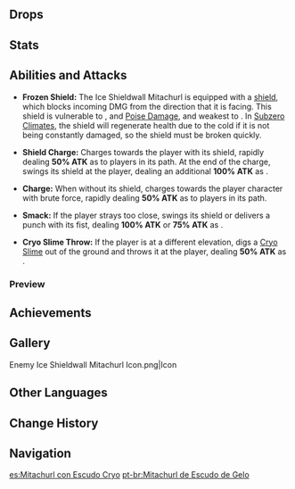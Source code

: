 {{Enemy Infobox
|image    = <gallery>
Enemy Ice Shieldwall Mitachurl.png|Archive
Enemy Ice Shieldwall Mitachurl Full Artwork.png|Full Art
</gallery>
|element  = Cryo
|family   = Hilichurls
|group    = Mitachurls
|type     = Elite Enemies
|ability1 = Shield
|ability2 = Directional Shield
|location = [[Dragonspine]]
}}
{{Description|A muscular hilichurl that uses solid ice as a shield, wielding it in battle.<br />Reason normally dictates that large creatures that see a lot of action should burn through a great number of calories to sustain themselves. As such, the present-day El Musk has proposed the "Mitachurl Index." This index correlates the percentage of mitachurls within the hilichurl population to the stability and success of hilichurl foraging activity.|[[Archive]]}}
{{Enemy Intro}}

==Drops==
{{Drops|Mitachurls}}

==Stats==
{{Enemy Stats|phys_res=30%|hp_ratio=3|atk_ratio=2.4|hp_type=1}}

==Abilities and Attacks==
* '''Frozen Shield:''' The Ice Shieldwall Mitachurl is equipped with a {{Color|Cryo|[[Frozen#Frozen Element|Frozen]]}} [[shield]], which blocks incoming DMG from the direction that it is facing. This shield is vulnerable to {{Pyro}}, {{Electro}} and [[Poise Damage]], and weakest to {{Pyro}}. In [[Subzero Climate]]s, the shield will regenerate health due to the cold if it is not being constantly damaged, so the shield must be broken quickly.

* '''Shield Charge:''' Charges towards the player with its shield, rapidly dealing '''50% ATK''' as {{Color|Black|Physical DMG}} to players in its path. At the end of the charge, swings its shield at the player, dealing an additional '''100% ATK''' as {{Color|Black|Physical DMG}}.

* '''Charge:''' When without its shield, charges towards the player character with brute force, rapidly dealing '''50% ATK''' as {{Color|Black|Physical DMG}} to players in its path.

* '''Smack:''' If the player strays too close, swings its shield or delivers a punch with its fist, dealing '''100% ATK''' or '''75% ATK''' as {{Color|Black|Physical DMG}}.

* '''Cryo Slime Throw:''' If the player is at a different elevation, digs a [[Cryo Slime]] out of the ground and throws it at the player, dealing '''50% ATK''' as {{Color|Cryo DMG}}.

===Preview===
{{Preview
|size=185px
|file1=Cryo Mitachurl Shield Charge
|caption1=Shield Charge

|file2=Cryo Mitachurl Charge
|caption2=Charge

|file3=Cryo Mitachurl Smack
|caption3=Smack

|file4=Cryo Mitachurl Smack Shielded
|caption4=Smack (Shielded)

|file5=Cryo Mitachurl Cryo Slime Throw
|caption5=Cryo Slime Throw
}}

==Achievements==
{{Achievement Topic Table|topic=Ice Shieldwall Mitachurl}}

==Gallery==
<gallery hideaddbutton="true" captionalign="center">
Enemy Ice Shieldwall Mitachurl Icon.png|Icon
</gallery>

==Other Languages==
{{Other Languages
|en      = Ice Shieldwall Mitachurl
|zhs     = 冰盾丘丘暴徒
|zhs_rm  = Bīng Dùn Qiūqiū Bàotú
|zht     = 冰盾丘丘暴徒
|zht_rm  = Bīng Dùn Qiūqiū Bàotú
|zh_tl   = Ice Shield Hilichurl Thug
|ja      = ヒルチャール暴徒・氷盾
|ja_rm   = Hiruchaaru Bouto - Koori Tate{{Assumed}}
|ja_tl   = Hilichurl Thug - Ice Shield
|ko      = 얼음방패 츄츄 폭도
|ko_rm   = Eoreumbangpae Chyuchyu Pokdo
|ko_tl   = Ice-shield Hilichurl Rioter
|es      = Mitachurl con Escudo Cryo
|es_tl   = Mitachurl with Cryo Shield
|fr      = Brutoviandu avec bouclier de glace
|fr_tl   = Ice Shield Hilimita
|ru      = Митачурл с ледяным щитом
|ru_tl   = Mitachurl with an Ice Shield
|th      = Ice Shieldwall Mitachurl
|vi      = Bạo Đồ Hilichurl Khiên Băng
|vi_tl   = Ice Shield Hilichurl Thug
|de      = Mitachurl mit Eisschild
|de_tl   = Mitachurl with Ice Shield
|id      = Ice Shieldwall Mitachurl
|pt      = Mitachurl de Escudo de Gelo
|pt_tl   = 
}}

==Change History==
{{Change History|1.2}}

==Navigation==
{{Enemy Navbox|type=Elite}}

[[es:Mitachurl con Escudo Cryo]]
[[pt-br:Mitachurl de Escudo de Gelo]]